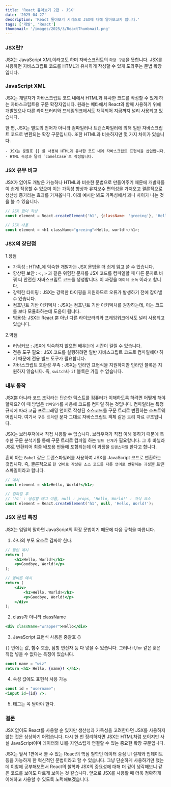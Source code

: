 ```yaml
---
title: 'React 톺아보기 2편 - JSX'
date: '2025-04-27'
description: 'React 톺아보기 시리즈로 JSX에 대해 알아보고자 합니다.'
tags: ['개발', 'React']
thumbnail: '/images/2025/3/ReactThumbnail.png'
---
```


### JSX란?

JSX는 JavaScript XML이라고도 하며 자바스크립트의 `확장 구문`을 뜻합니다. 
JSX를 사용하면 자바스크립트 코드를 HTML과 유사하게 작성할 수 있게 도와주는 문법 확장입니다.

### JavaScript XML

JSX는 개발자가 자바스크립트 코드 내에서 HTML과 유사한 코드를 작성할 수 있게 하는 자바스크립트용 구문 확장자입니다.
원래는 메타에서 React와 함께 사용하기 위해 개발했으나 다른 라이브러리와 프레임워크에서도 채택되어 지금까지 널리 사용되고 있습니다.

한 편, JSX는 별도의 언어가 아니라 컴파일러나 트랜스파일러에 의해 일반 자바스크립트 코드로 변환되는 확장 구문입니다.
또한 HTML과 비슷하지만 몇 가지 차이가 있습니다.
    
    - JSX는 중괄호 {} 를 사용해 HTML과 유사한 코드 내에 자바스크립트 표현식을 삽입합니다.
    - HTML 속성과 달리 `camelCase`로 작성됩니다.

### JSX 유무 비교

JSX가 없어도 개발은 가능하나 HTML과 비슷한 문법으로 만들어주기 때문에 개발자들이 쉽게 적응할 수 있으며 이는 가독성 향상과 유지보수 편의성을 가져오고 결론적으로 생산성 증가라는 효과를 가져옵니다.
아래 예시만 봐도 가독성에서 꽤나 차이가 나는 것을 볼 수 있습니다.

```js
// JSX 없이 작성
const element = React.createElement('h1', {className: 'greeing'}, 'Hello, world!');
```

```js
// JSX 사용
const element = <h1 className="greeing">Hello, world!</h1>;
```

### JSX의 장단점

1.장점

- 가독성 : HTML에 익숙한 개발자는 JSX 문법을 더 쉽게 읽고 쓸 수 있습니다.
- 향상된 보안 : `<` , `>` 과 같은 위험한 문자를 JSX 코드를 컴파일할 때 다른 문자로 바꿔 더 안전한 자바스크립트 코드를 생성합니다. 이 과정을 `데이터 소독` 이라고 합니다.
- 강력한 타이핑 : JSX는 강력한 타이핑을 지원하므로 오류가 발생하기 전에 잡아낼 수 있습니다.
- 컴포넌트 기반 아키텍처 : JSX는 컴포넌트 기반 아키텍처를 권장하는데, 이는 코드를 보다 모듈화하는데 도움이 됩니다.
- 범용성: JSX는 React 뿐 아닌 다른 라이브러리와 프레임워크에서도 널리 사용되고 있습니다.

2.약점

- 러닝커브 : JSX에 익숙하지 않으면 배우는데 시간이 걸릴 수 있습니다.
- 전용 도구 필요 : JSX 코드를 실행하려면 일반 자바스크립트 코드로 컴파일해야 하기 때문에 전용 빌드 도구가 필요합니다.
- 자바스크립트 호환성 부족 : JSX는 인라인 표현식을 지원하지만 인라인 블록은 지원하지 않습니다. 즉, `switch`나 `if` 블록은 가질 수 없습니다.

### 내부 동작

JSX뿐 아니라 코드 조각라는 단순한 텍스트를 컴퓨터가 이해하도록 하려면 어떻게 해야할까요?
이 때 방법은 `컴파일러`를 사용해 코드를 컴파일 하는 것입니다. 컴파일러는 특정 규칙에 따라 고급 프로그래밍 언어로 작성된 소스코드를 구문 트리로 변환하는 소프트웨어입니다.
여기서 `구문 트리`란 문자 그대로 자바스크립트 객체 같은 트리 자료 구조입니다.

JSX는 브라우저에서 직접 사용할 수 없습니다. 브라우저가 직접 이해 못하기 때문에 특수한 구문 분석기를 통해 구문 트리로 컴파일 하는 `빌드 단계`가 필요합니다. 
그 후 바닐라 JS로 변환되어 최종 배포용 번들에 포함되는데 이 과정을 `트랜스파일` 한다고 합니다. 

흔히 아는 `Babel` 같은 트랜스파일러를 사용하여 JSX를 JavaScript 코드로 변환하는 것입니다.
즉, 결론적으로 `한 언어로 작성된 소스 코드를 다른 언어로 변환하는 과정`을 트랜스파일이라고 합니다.

```jsx
// 예시
const element = <h1>Hello, World!</h1>;
```

```js
// 컴파일 후
// 'h1' : 생성할 태그 이름, null : props, 'Hello, World!' : 자식 요소
const element = React.createElement('h1', null, 'Hello, World!');
```

### JSX 문법 특징



JSX는 엄밀히 말하면 JavaScript의 확장 문법이기 때문에 다음 규칙을 따릅니다.
1. 하나의 부모 요소로 감싸야 한다.

```jsx
// 틀린 예시
return (
    <h1>Hello, World!</h1>
    <p>Goodbye, World!</p>
);
```

```jsx
// 올바른 예시
return (
    <div>
        <h1>Hello, World!</h1>
        <p>Goodbye, World!</p>
    </div>
);
```

2. class가 아니라 className

```jsx
<div className="wrapper">Hello</div>
```

3. JavaScript 표현식 사용은 중괄호 {}

`{}` 안에는 값, 함수 호출, 삼항 연산자 등 다 넣을 수 있습니다. 그러나 if,for 같은 `문`은 직접 넣을 수 없다는 특징이 있습니다.

```jsx
const name = "wiz"
return <h1> Hello, {name}! </h1>;
```

4. 속성 값에도 표현식 사용 가능

```jsx
const id = "username";
<input id={id} />;
```

5. 태그는 꼭 닫아야 한다.

### 결론

JSX 없이도 React를 사용할 순 있지만 생산성과 가독성을 고려한다면 JSX를 사용하지 않는 것은 상상하기 어렵습니다.
다시 한 번 정리하자면 JSX는 HTML처럼 보이지만 사실 JavaScript이며 데이터와 UI를 자연스럽게 연결할 수 있는 중요한 확장 구문입니다.

JSX는 앞서 1편에서 볼 수 있는 React의 핵심 철학인 데이터 중심 UI 설계와 업데이트 등을 가능하게 한 혁신적인 문법이라고 할 수 있습니다.
그냥 단순하게 사용하기만 했는데 이참에 공부해보면서 React의 철학과 JSX의 중요성에 대해 더 깊이 생각해보니 같은 코드를 보아도 다르게 보이는 것 같습니다.
앞으로 JSX를 사용할 때 더욱 정확하게 이해하고 사용할 수 있도록 노력해보겠습니다.


